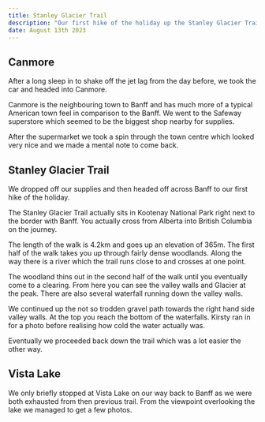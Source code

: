 ```yaml
---
title: Stanley Glacier Trail
description: "Our first hike of the holiday up the Stanley Glacier Trail"
date: August 13th 2023
---
```


## Canmore

After a long sleep in to shake off the jet lag from the day before, we took the car and headed into Canmore.

Canmore is the neighbouring town to Banff and has much more of a typical American town feel in comparison to the Banff. We went to the Safeway superstore which seemed to be the biggest shop nearby for supplies.

After the supermarket we took a spin through the town centre which looked very nice and we made a mental note to come back.

## Stanley Glacier Trail

We dropped off our supplies and then headed off across Banff to our first hike of the holiday.

The Stanley Glacier Trail actually sits in Kootenay National Park right next to the border with Banff. You actually cross from Alberta into British Columbia on the journey.

The length of the walk is 4.2km and goes up an elevation of 365m. The first half of the walk takes you up through fairly dense woodlands. Along the way there is a river which the trail runs close to and crosses at one point.

The woodland thins out in the second half of the walk until you eventually come to a clearing. From here you can see the valley walls and Glacier at the peak. There are also several waterfall running down the valley walls.

We continued up the not so trodden gravel path towards the right hand side valley walls. At the top you reach the bottom of the waterfalls. Kirsty ran in for a photo before realising how cold the water actually was.

Eventually we proceeded back down the trail which was a lot easier the other way.

## Vista Lake

We only briefly stopped at Vista Lake on our way back to Banff as we were both exhausted from then previous trail. From the viewpoint overlooking the lake we managed to get a few photos.

